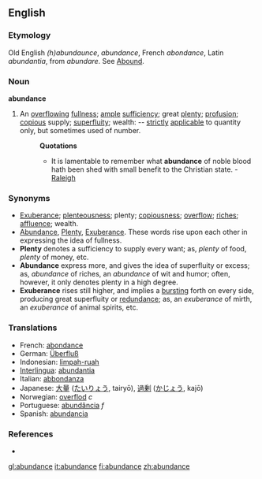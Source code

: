 ==English==

===Etymology===
Old English ''(h)abundaunce'', ''abundance'', French ''abondance'', Latin ''abundantia'', from ''abundare''. See [[Abound]].

===Noun===
'''abundance'''

# An [[overflowing]] [[fullness]]; [[ample]] [[sufficiency]]; great [[plenty]]; [[profusion]]; [[copious]] supply; [[superfluity]]; wealth: -- [[strictly]] [[applicable]] to quantity only, but sometimes used of number.
#:'''Quotations'''
#:*It is lamentable to remember what '''abundance''' of noble blood hath been shed with small benefit to the Christian state. - [[Raleigh]]

===Synonyms===
*[[Exuberance]]; [[plenteousness]]; plenty; [[copiousness]]; [[overflow]]; [[riches]]; [[affluence]]; wealth. 
*[[Abundance]], [[Plenty]], [[Exuberance]]. These words rise upon each other in expressing the idea of fullness. 
*'''Plenty''' denotes a sufficiency to supply every want; as, ''plenty'' of food, ''plenty'' of money, etc. 
*'''Abundance''' express more, and gives the idea of superfluity or excess; as, ''abundance'' of riches, an ''abundance'' of wit and humor; often, however, it only denotes plenty in a high degree. 
*'''Exuberance''' rises still higher, and implies a [[bursting]] forth on every side, producing great superfluity or [[redundance]]; as, an ''exuberance'' of mirth, an ''exuberance'' of animal spirits, etc.

===Translations===
*French: [[abondance]]
*German: [[Überfluß]]
*Indonesian: [[limpah-ruah]]
*[[Interlingua]]: [[abundantia]]
*Italian: [[abbondanza]]
*Japanese: [[大量]] ([[たいりょう]], tairyō), [[過剰]] ([[かじょう]], kajō)
*Norwegian: [[overflod]] ''c''
*Portuguese: [[abundância]] ''f''
*Spanish: [[abundancia]]

===References===
*{{R:1913}}

[[gl:abundance]]
[[it:abundance]]
[[fi:abundance]]
[[zh:abundance]]